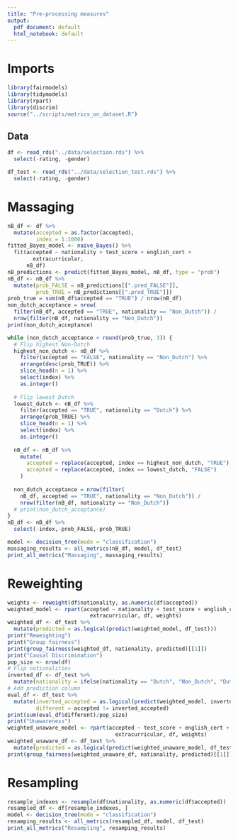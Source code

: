 ```yaml
---
title: "Pre-processing measures"
output:
  pdf_document: default
  html_notebook: default
---
```


# Imports

```r
library(fairmodels)
library(tidymodels)
library(rpart)
library(discrim)
source("../scripts/metrics_on_dataset.R")
```

## Data

```r
df <- read_rds("../data/selection.rds") %>%
  select(-rating, -gender)

df_test <- read_rds("../data/selection_test.rds") %>%
  select(-rating, -gender)
```

# Massaging

```r
nB_df <- df %>%
  mutate(accepted = as.factor(accepted),
         index = 1:1000)
fitted_Bayes_model <- naive_Bayes() %>%
  fit(accepted ~ nationality + test_score + english_cert +
        extracurricular,
      nB_df)
nB_predictions <- predict(fitted_Bayes_model, nB_df, type = "prob")
nB_df <- nB_df %>%
  mutate(prob_FALSE = nB_predictions[[".pred_FALSE"]],
         prob_TRUE = nB_predictions[[".pred_TRUE"]])
prob_true = sum(nB_df$accepted == "TRUE") / nrow(nB_df)
non_dutch_acceptance = nrow(
  filter(nB_df, accepted == "TRUE", nationality == "Non_Dutch")) /
  nrow(filter(nB_df, nationality == "Non_Dutch"))
print(non_dutch_acceptance)

while (non_dutch_acceptance < round(prob_true, 3)) {
  # Flip highest Non-Dutch
  highest_non_dutch <- nB_df %>%
    filter(accepted == "FALSE", nationality == "Non_Dutch") %>%
    arrange(desc(prob_TRUE)) %>%
    slice_head(n = 1) %>%
    select(index) %>%
    as.integer()
  
  # Flip lowest Dutch
  lowest_dutch <- nB_df %>%
    filter(accepted == "TRUE", nationality == "Dutch") %>%
    arrange(prob_TRUE) %>%
    slice_head(n = 1) %>%
    select(index) %>%
    as.integer()
  
  nB_df <- nB_df %>%
    mutate(
      accepted = replace(accepted, index == highest_non_dutch, "TRUE"),
      accepted = replace(accepted, index == lowest_dutch, "FALSE")
    )
  
  non_dutch_acceptance = nrow(filter(
    nB_df, accepted == "TRUE", nationality == "Non_Dutch")) /
    nrow(filter(nB_df, nationality == "Non_Dutch"))
  # print(non_dutch_acceptance)
}
nB_df <- nB_df %>%
  select(-index,-prob_FALSE,-prob_TRUE)

model <- decision_tree(mode = "classification")
massaging_results <- all_metrics(nB_df, model, df_test)
print_all_metrics("Massaging", massaging_results)
```
# Reweighting

```r
weights <- reweight(df$nationality, as.numeric(df$accepted))
weighted_model <- rpart(accepted ~ nationality + test_score + english_cert + 
                          extracurricular, df, weights)
weighted_df <- df_test %>%
  mutate(predicted = as.logical(predict(weighted_model, df_test)))
print("Reweighting")
print("Group fairness")
print(group_fairness(weighted_df, nationality, predicted)[[1]])
print("Causal Discrimination")
pop_size <- nrow(df)
# Flip nationalities
inverted_df <- df_test %>% 
  mutate(nationality = ifelse(nationality == "Dutch", "Non_Dutch", "Dutch"))
# Add prediction column
eval_df <- df_test %>%
  mutate(inverted_accepted = as.logical(predict(weighted_model, inverted_df)),
         different = accepted != inverted_accepted)
print(sum(eval_df$different)/pop_size)
print("Unawareness")
weighted_unaware_model <- rpart(accepted ~ test_score + english_cert + 
                                  extracurricular, df, weights)
weighted_unaware_df <- df_test %>%
  mutate(predicted = as.logical(predict(weighted_unaware_model, df_test)))
print(group_fairness(weighted_unaware_df, nationality, predicted)[[1]])
```

# Resampling

```r
resample_indexes <- resample(df$nationality, as.numeric(df$accepted))
resampled_df <- df[resample_indexes, ]
model <- decision_tree(mode = "classification")
resamping_results <- all_metrics(resampled_df, model, df_test)
print_all_metrics("Resampling", resamping_results)
```
